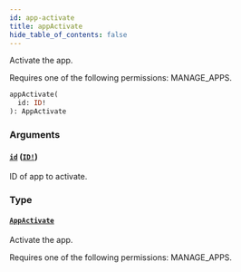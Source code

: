 ```yaml
---
id: app-activate
title: appActivate
hide_table_of_contents: false
---
```


Activate the app.

Requires one of the following permissions: MANAGE_APPS.

```graphql
appActivate(
  id: ID!
): AppActivate
```

### Arguments

#### [`id`](#) ([`ID!`](../../../developer/api-reference/scalars/id))

ID of app to activate.

### Type

#### [`AppActivate`](../../../developer/api-reference/objects/app-activate)

Activate the app.

Requires one of the following permissions: MANAGE_APPS.
